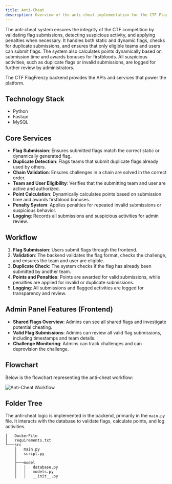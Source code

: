 ```yaml
---
title: Anti-Cheat 
description: Overview of the anti-cheat implementation for the CTF FlagFrenzy platform
---
```


The anti-cheat system ensures the integrity of the CTF competition by validating flag submissions, detecting suspicious activity, and applying penalties when necessary. It handles both static and dynamic flags, checks for duplicate submissions, and ensures that only eligible teams and users can submit flags. The system also calculates points dynamically based on submission time and awards bonuses for firstbloods. All suspicious activities, such as duplicate flags or invalid submissions, are logged for further review by administrators.

The CTF FlagFrenzy backend provides the APIs and services that power the platform.

## Technology Stack

- Python
- Fastapi
- MySQL

## Core Services

- **Flag Submission**: Ensures submitted flags match the correct static or dynamically generated flag.
- **Duplicate Detection**: Flags teams that submit duplicate flags already used by others.
- **Chain Validation**: Ensures challenges in a chain are solved in the correct order.
- **Team and User Eligibility**: Verifies that the submitting team and user are active and authorized.
- **Point Calculation**: Dynamically calculates points based on submission time and awards firstblood bonuses.
- **Penalty System**: Applies penalties for repeated invalid submissions or suspicious behavior.
- **Logging**: Records all submissions and suspicious activities for admin review.

## Workflow

1. **Flag Submission**: Users submit flags through the frontend.  
2. **Validation**: The backend validates the flag format, checks the challenge, and ensures the team and user are eligible.  
3. **Duplicate Check**: The system checks if the flag has already been submitted by another team.  
4. **Points and Penalties**: Points are awarded for valid submissions, while penalties are applied for invalid or duplicate submissions.  
5. **Logging**: All submissions and flagged activities are logged for transparency and review.  

## Admin Panel Features (Frontend)

- **Shared Flags Overview**: Admins can see all shared flags and investigate potential cheating.  
- **Valid Flag Submissions**: Admins can review all valid flag submissions, including timestamps and team details.  
- **Challenge Monitoring**: Admins can track challenges and can deprovision the challenge.

## Flowchart

Below is the flowchart representing the anti-cheat workflow:

![Anti-Cheat Workflow](../../../../assets/Anti-Cheat/Flowchart_Anticheat.png)

## Folder Tree

The anti-cheat logic is implemented in the backend, primarily in the `main.py` file. It interacts with the database to validate flags, calculate points, and log activities.
```
│   DockerFile
│   requirements.txt
└───src
    │   main.py
    │   script.py
    │
    ├───model
    │   │   database.py
    │   │   models.py
    │   │   __init__.py
```